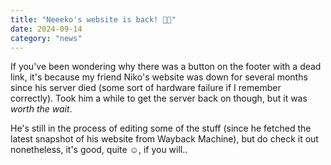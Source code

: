 ```yaml
---
title: "Neeeko's website is back! 🧑‍💻"
date: 2024-09-14
category: "news"
---
```


If you've been wondering why there was a button on the footer with a dead link, it's because my friend Niko's website was down for several months since his server died (some sort of hardware failure if I remember correctly). Took him a while to get the server back on though, but it was *worth the wait*.

He's still in the process of editing some of the stuff (since he fetched the latest snapshot of his website from Wayback Machine), but do check it out nonetheless, it's good, quite ☺️, if you will..


<Button8831 href="https://neeeko.com" src="/buttons/neeeko.png" alt="Button for neeeko's site" />